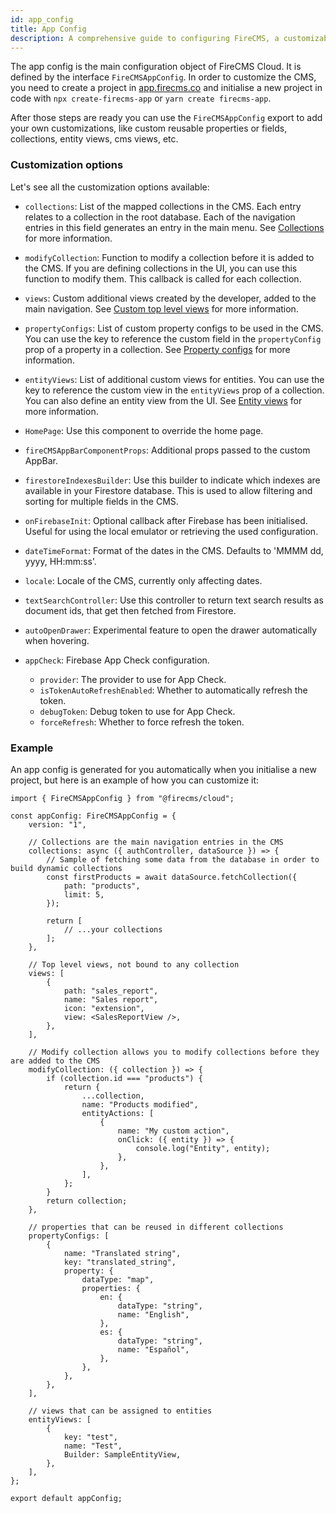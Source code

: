 ```yaml
---
id: app_config
title: App Config
description: A comprehensive guide to configuring FireCMS, a customizable CMS. It provides detailed instructions on how to initialize a new project, customize the CMS with reusable properties, fields, collections, entity views, and CMS views. It also explains the customization options available, including collections, views, propertyConfigs, entityViews, HomePage, fireCMSAppBarComponentProps, firestoreIndexesBuilder, onFirebaseInit, dateTimeFormat, locale, textSearchController, and autoOpenDrawer. This page is a valuable resource for developers seeking to tailor FireCMS to their specific needs.
---
```


The app config is the main configuration object of FireCMS Cloud. It is defined
by the interface `FireCMSAppConfig`. In order to customize the CMS, you need
to create a project in [app.firecms.co](https://app.firecms.co) and
initialise a new project in code with `npx create-firecms-app` or `yarn create firecms-app`.

After those steps are ready you can use the `FireCMSAppConfig` export to add
your own customizations, like custom reusable properties or fields, collections,
entity views, cms views, etc.

### Customization options

Let's see all the customization options available:

- `collections`: List of the mapped collections in the CMS.
  Each entry relates to a collection in the root database.
  Each of the navigation entries in this field
  generates an entry in the main menu.
  See [Collections](../collections) for more information.

- `modifyCollection`: Function to modify a collection before it is added to the CMS. If you are defining collections
  in the UI, you can use this function to modify them. This callback is called for each collection.

- `views`: Custom additional views created by the developer, added to the main navigation.
  See [Custom top level views](../top_level_views) for more information.

- `propertyConfigs`: List of custom property configs to be used in the CMS.
  You can use the key to reference the custom field in the `propertyConfig` prop of a property in a collection.
  See [Property configs](../properties/reusing_properties) for more information.

- `entityViews`: List of additional custom views for entities.
  You can use the key to reference the custom view in the `entityViews` prop of a collection.
  You can also define an entity view from the UI.
  See [Entity views](../collections/entity_views) for more information.

- `HomePage`: Use this component to override the home page.
- `fireCMSAppBarComponentProps`: Additional props passed to the custom AppBar.
- `firestoreIndexesBuilder`: Use this builder to indicate which indexes are available in your Firestore database.
  This is used to allow filtering and sorting for multiple fields in the CMS.
- `onFirebaseInit`: Optional callback after Firebase has been initialised.
  Useful for using the local emulator or retrieving the used configuration.
- `dateTimeFormat`: Format of the dates in the CMS.
  Defaults to 'MMMM dd, yyyy, HH:mm:ss'.
- `locale`: Locale of the CMS, currently only affecting dates.
- `textSearchController`: Use this controller to return text search results as document ids, that get then fetched from Firestore.
- `autoOpenDrawer`: Experimental feature to open the drawer automatically when hovering.
- `appCheck`: Firebase App Check configuration.
    - `provider`: The provider to use for App Check.
    - `isTokenAutoRefreshEnabled`: Whether to automatically refresh the token.
    - `debugToken`: Debug token to use for App Check.
    - `forceRefresh`: Whether to force refresh the token.

### Example

An app config is generated for you automatically when you initialise a new project, but here is an
example of how you can customize it:

```tsx
import { FireCMSAppConfig } from "@firecms/cloud";

const appConfig: FireCMSAppConfig = {
    version: "1",

    // Collections are the main navigation entries in the CMS
    collections: async ({ authController, dataSource }) => {
        // Sample of fetching some data from the database in order to build dynamic collections
        const firstProducts = await dataSource.fetchCollection({
            path: "products",
            limit: 5,
        });

        return [
            // ...your collections
        ];
    },

    // Top level views, not bound to any collection
    views: [
        {
            path: "sales_report",
            name: "Sales report",
            icon: "extension",
            view: <SalesReportView />,
        },
    ],

    // Modify collection allows you to modify collections before they are added to the CMS
    modifyCollection: ({ collection }) => {
        if (collection.id === "products") {
            return {
                ...collection,
                name: "Products modified",
                entityActions: [
                    {
                        name: "My custom action",
                        onClick: ({ entity }) => {
                            console.log("Entity", entity);
                        },
                    },
                ],
            };
        }
        return collection;
    },

    // properties that can be reused in different collections
    propertyConfigs: [
        {
            name: "Translated string",
            key: "translated_string",
            property: {
                dataType: "map",
                properties: {
                    en: {
                        dataType: "string",
                        name: "English",
                    },
                    es: {
                        dataType: "string",
                        name: "Español",
                    },
                },
            },
        },
    ],

    // views that can be assigned to entities
    entityViews: [
        {
            key: "test",
            name: "Test",
            Builder: SampleEntityView,
        },
    ],
};

export default appConfig;
```
